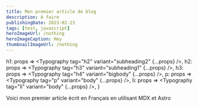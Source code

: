 ```yaml
---
title: Mon premier article de blog
description: A faire
publishingDate: 2023-02-23
tags: [test, javascript]
heroImageUrl: /nothing
heroImageCaption: Hey
thumbnailImageUrl: /nothing
---
```



  h1: props => <Typography tag="h2" variant="subheading2" {...props} />,
  h2: props => <Typography tag="h3" variant="subheading1" {...props} />,
  h3: props => <Typography tag="h4" variant="bigbody" {...props} />,
  p: props => <Typography tag="p" variant="body" {...props} />,
  li: props => <Typography tag="li" variant="body" {...props} />,
}

Voici mon premier article écrit en Français en utilisant MDX et Astro
